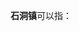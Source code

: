 '''石洞镇'''可以指：
{{PRC admin/disambig|51/05/04/102/000|51/09/04/103/000|52/26/27/106/000|62/01/22/100/000}}
{{disambig|cat=三字中国镇名消歧义}}